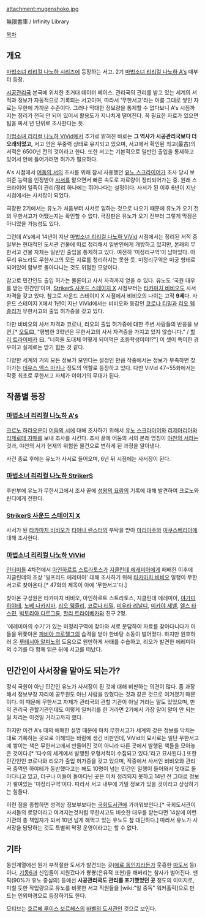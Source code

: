 attachment:mugenshoko.jpg

無限書庫 / Infinity Library

[[목차]]

== 개요 ==
[[마법소녀 리리컬 나노하 시리즈]]에 등장하는 서고. 2기 [[마법소녀 리리컬 나노하 A's]] 때부터 등장.

[[시공관리국]] 본국에 위치한 초거대 데이터 베이스. 관리국의 관리를 받고 있는 세계의 서적과 정보가 자동적으로 기록되는 서고이며, 따라서 '무한서고'라는 이름 그대로 쌓인 자료는 무한에 가까운 수준이다. 그러나 막대한 정보량을 통제할 수 없다보니 A's 시점까지는 정리가 전혀 안 되어 있어서 활용도가 지나치게 떨어진다. 꼭 필요한 자료가 있으면 팀을 짜서 년 단위로 조사한다는 듯.

[[마법소녀 리리컬 나노하 ViVid]]에서 추가로 밝혀진 바로는 '''그 역사가 시공관리국보다 더 오래되었고,''' 서고 안은 무중력 상태로 유지되고 있으며, 서고에서 확인된 최고(最古)의 서적은 6500년 전의 것이라고 한다. 또한 서고는 기본적으로 일반인 출입을 통제하고 있어서 안에 들어가려면 허가가 필요하다.

A's 시점에서 [[어둠의 서]]의 조사를 위해 잠시 사용했던 [[유노 스크라이어]]가 조사 당시 보여준 능력을 인정받아 [[사서]]를 맡으면서 빠른 속도로 자료량이 정리되어가는 중. 원래 스크라이어 일족이 관리/정리 하나에는 뛰어나다는 설정이다. 사서가 된 이후 6년이 지난 시점에서는 사서장이 되었다.

극장판 2기에서는 유노가 처음부터 사서로 일하는 것으로 나오기 때문에 유노가 오기 전의 무한서고가 어땠는지는 확인할 수 없다. 극장판은 유노가 오기 전부터 그렇게 막장은 아니었을 가능성도 있다.

그런데 A's에서 14년이 지난 [[마법소녀 리리컬 나노하 ViVid]] 시점에서는 정리된 서적 중 일부는 현대적인 도서관 건물에 따로 정리해서 일반인에게 개방하고 있지만, 본래의 무한서고 건물 자체는 일반인 출입을 통제하고 있다. 여전히 '미정리구역'이 남아있다. 아무리 유노라도 무한서고의 모든 자료를 정리하지는 못한 듯. 미정리구역은 미궁 형태로 되어있어 함부로 돌아다니는 것도 위험한 모양이다.

참고로 민간인도 출입 허가는 물론이고 사서 자격까지 얻을 수 있다. 유노도 '국원 대우를 받는 민간인'이며, [[StrikerS 사운드 스테이지 X]] 시점부터는 [[타카마치 비비오]]도 사서 자격을 갖고 있다. 참고로 사운드 스테이지 X 시점에서 비비오의 나이는 고작 '''9세'''다. 사운드 스테이지 X에서 1년이 지난 ViVid에서는 비비오와 동갑인 [[코로나 티밀]]과 [[리오 웨즐리]]가 무한서고의 출입 허가증을 갖고 있다.

다만 비비오의 사서 자격과 코로나, 리오의 출입 허가증에 대한 주변 사람들의 반응을 보면,[* [[오토(마법소녀 리리컬 나노하 시리즈)|오토]]曰, "평범한 3학년은 무한서고의 사서 자격증을 가지고 있지 않습니다." / [[할리 트라이베카]] 曰, "너희들 도대체 어떻게 되어먹은 초등학생이야!?"] 이 셋이 특이한 경우이고 실제로는 받기 힘든 것 같다.

다양한 세계의 거의 모든 정보가 모인다는 설정인 만큼 작중에서는 정보가 부족하면 찾아가는 [[데우스 엑스 마키나]] 정도의 역할로 등장하고 있다. 다만 ViVid 47~55화에서는 작중 최초로 무한서고 자체가 이야기의 무대가 된다.

== 작품별 등장 ==
=== [[마법소녀 리리컬 나노하 A's]] ===
[[크로노 하라오운]]이 [[어둠의 서]]에 대해 조사하기 위해서 [[유노 스크라이어]]와 [[리제아리아&리제로테|리제아리아와 리제로테 자매]]를 보내 조사를 시킨다. 조사 끝에 어둠의 서의 본래 명칭이 [[야천의 서]]라는 것과, 야천의 서가 현재의 위험한 물건으로 변하게 된 과정을 알아낸다.

사건 종료 후에는 유노가 사서로 들어오며, 6년 뒤 시점에는 사서장이 된다.

=== [[마법소녀 리리컬 나노하 StrikerS]] ===
후반부에 유노가 무한서고에서 조사 끝에 [[성왕의 요람]]의 기록에 대해 발견하여 크로노와 린디에게 전한다.

=== [[StrikerS 사운드 스테이지 X]] ===
사서가 된 [[타카마치 비비오]]가 [[티아나 란스터]]의 부탁을 받아 [[마리아주]]와 [[이쿠스베리아]]에 대해 조사한다.

=== [[마법소녀 리리컬 나노하 ViVid]] ===
[[인터미들]] 4차전에서 [[아인하르트 스트라토스]]가 [[지클린데 에레미아]]에게 패배한 이후에 지클린데의 조상 '빌프리드 에레미아' 대해 조사하기 위해 [[타카마치 비비오]] 일행이 무한서고로 찾아온다.[* 47화의 제목이 아예 '무한서고'다.]

찾아온 구성원은 타카마치 비비오, 아인하르트 스트라토스, 지클린데 에레미아, [[야가미 하야테]], [[노베 나카지마]], [[리오 웨즐리]], [[코로나 티밀]], [[미우라 리날디]], [[미카야 세벨]], [[엘스 타스민]], [[빅토리아 다르그륜]], [[할리 트라이베카]]와 친구 2명.

'에레미아의 수기'가 있는 미정리구역에 찾아와 서로 분담하여 자료를 찾아다니다가 이들을 뒤쫓아온 [[파비아 크로젤그]]의 습격을 받아 한바탕 소동이 벌어졌다. 하지만 원호하러 온 [[루테시아 알피노]]의 도움으로 원만하게 사태를 수습하고, 리오가 발견한 에레미아의 수기를 다 함께 읽은 뒤에 서고를 떠났다.

== 민간인이 사서장을 맡아도 되는가? ==
정식 국원이 아닌 민간인 유노가 사서장이 된 것에 대해 비판하는 의견이 많다. 좀 과장해서 정보부장 자리에 공무원도 아닌 사람을 앉혔다는 것과 같은 것으로 여겨졌기 때문이다. 이 때문에 무한서고 자체가 관리국의 관할 기관이 아닐 거라는 말도 있었으며, 만약 관리국 관할기관인데도 이렇게 일처리를 한 거라면 2기에서 가장 말이 말이 안 되는 일 처리는 이것일 거라고까지 했다.

하지만 이건 A's 때의 애매한 설명 때문에 마치 무한서고가 세계의 갖은 정보를 닥치는 대로 기록하는 곳으로 이해되는 바람에 생긴 비판인데, ViVid의 묘사로는 일단 무한서고에 쌓이는 책은 무한서고에서 만들어진 것이 아니라 다른 곳에서 발행된 책들을 모아놓은 것이다.[* '다수의 세계에서 발행된 유형서적이 수집되고 있다.'라고 묘사된다.] 또한 민간인인 코로나와 리오가 출입 허가증을 갖고 있으며, 작중에서 사서인 비비오와 관리국 중역인 하야테가 동반했다고는 해도 10명이 넘는 민간인 일행이 들어와서 멋대로 돌아다니고 있고, 더구나 이들이 돌아다닌 곳은 미처 정리되지 못하고 14년 전 그대로 정보가 쌓여있는 '미정리구역'이다. 따라서 서고 내부에 기밀 정보가 있을 것이라고 상상하기는 힘들다.

이런 점을 종합하면 성격상 정보부보다는 [[국회도서관]]에 가까워보인다.[* 국회도서관이 사서들의 로망이라고 여겨지는것처럼 무한서고도 비슷한 대우를 받는다면 14살에 이런 기관의 총 책임자가 되서 10년 넘게 해먹고 있는 유노도 참 대단하다.] 따라서 유노가 사서장을 담당하는 것도 특별히 막장 운영이라고는 할 수 없다.

== 기타 ==
동인계열에선 뭔가 부적절한 도서가 발견되는 곳([[에로 동인지]]라든가 웃흥한 [[마도서]] 등)이나, [[기동6과]] 신입들이 지원갔다가 뿅뿅(은유적 표현)을 해버리는 참사가 벌어진다. 팬픽(90%가 유노 중심의) 등에선 '''시공관리국도 관리를 포기했었던 곳''' 정도의 이미지로, 미칠 듯한 작업량으로 유노를 비롯한 서고 직원들을 [wiki:"일 중독" 워커홀릭]으로 만드는 인외마경으로 등장하기도 한다.

모티브는 [[호르헤 루이스 보르헤스]]의 [[바벨의 도서관]]인 것으로 보인다. 
